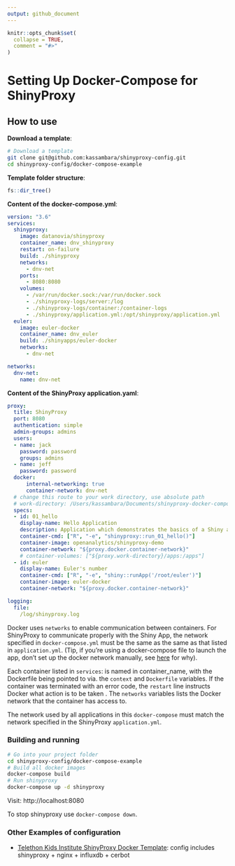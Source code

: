 ```yaml
---
output: github_document
---
```


<!-- README.md is generated from README.Rmd. Please edit that file -->

```r
knitr::opts_chunk$set(
  collapse = TRUE,
  comment = "#>"
)
```
   
   
# Setting Up Docker-Compose for ShinyProxy

## How to use

**Download a template**: 

```bash
# Download a template
git clone git@github.com:kassambara/shinyproxy-config.git
cd shinyproxy-config/docker-compose-example
```
  
**Template folder structure**:
   
   
```r
fs::dir_tree()
```
   
   
**Content of the docker-compose.yml**:
   
```yaml
version: "3.6"
services:
  shinyproxy:
    image: datanovia/shinyproxy
    container_name: dnv_shinyproxy
    restart: on-failure
    build: ./shinyproxy
    networks:
      - dnv-net
    ports:
      - 8080:8080
    volumes:
      - /var/run/docker.sock:/var/run/docker.sock
      - ./shinyproxy-logs/server:/log
      - ./shinyproxy-logs/container:/container-logs
      - ./shinyproxy/application.yml:/opt/shinyproxy/application.yml
  euler:
    image: euler-docker
    container_name: dnv_euler
    build: ./shinyapps/euler-docker
    networks:
      - dnv-net

networks:
  dnv-net:
    name: dnv-net
```


**Content of the ShinyProxy application.yaml**:

```yaml
proxy:
  title: ShinyProxy
  port: 8080
  authentication: simple
  admin-groups: admins
  users:
  - name: jack
    password: password
    groups: admins
  - name: jeff
    password: password
  docker:
      internal-networking: true
      container-network: dnv-net
  # change this route to your work directory, use absolute path
  # work-directory: /Users/kassambara/Documents/shinyproxy-docker-compose-example
  specs:
  - id: 01_hello
    display-name: Hello Application
    description: Application which demonstrates the basics of a Shiny app
    container-cmd: ["R", "-e", "shinyproxy::run_01_hello()"]
    container-image: openanalytics/shinyproxy-demo
    container-network: "${proxy.docker.container-network}"
    # container-volumes: ["${proxy.work-directory}/apps:/apps"]
  - id: euler
    display-name: Euler's number
    container-cmd: ["R", "-e", "shiny::runApp('/root/euler')"]
    container-image: euler-docker
    container-network: "${proxy.docker.container-network}"

logging:
  file:
    /log/shinyproxy.log
```


Docker uses `networks` to enable communication between containers. For ShinyProxy to communicate properly with the Shiny App, the network specified in `docker-compose.yml` must be the same as the same as that listed in `application.yml`. (Tip, if you’re using a docker-compose file to launch the app, don’t set up the docker network manually, see [here](https://stackoverflow.com/a/54471854/8675075) for why).

Each container listed in `services`: is named in container_name, with the Dockerfile being pointed to via. the `context` and `Dockerfile` variables.
If the container was terminated with an error code, the `restart` line instructs Docker what action is to be taken . The `networks` variables lists the Docker network that the container has access to. 
  
The network used by all applications in this `docker-compose` must match the network specified in the ShinyProxy `application.yml`.
   
   
### Building and running
  
```bash
# Go into your project folder
cd shinyproxy-config/docker-compose-example
# Build all docker images
docker-compose build
# Run shinyproxy
docker-compose up -d shinyproxy
```

Visit: http://localhost:8080
  
  
To stop shinyproxy use `docker-compose down`.
   
### Other Examples of configuration
   
- [Telethon Kids Institute ShinyProxy Docker Template](https://github.com/TelethonKids/deploy_shiny_app): config includes shinyproxy + nginx + influxdb + cerbot